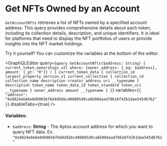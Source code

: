 
# Get NFTs Owned by an Account

`GetAccountNfts` retrieves a list of NFTs owned by a specified account address. This query provides comprehensive details about each token, including its collection details, description, and unique identifiers. It is ideal for platforms that need to display the NFT portfolios of users or provide insights into the NFT market holdings.

<Callout type="info">
Try it yourself! You can customize the variables at the bottom of the editor.
</Callout>

<GraphQLEditor
  query={`query GetAccountNfts($address: String) {
    current_token_ownerships_v2(
      where: {owner_address: {_eq: $address}, amount: {_gt: "0"}}
    ) {
      current_token_data {
        collection_id
        largest_property_version_v1
        current_collection {
          collection_id
          collection_name
          description
          creator_address
          uri
          __typename
        }
        description
        token_name
        token_data_id
        token_standard
        token_uri
        __typename
      }
      owner_address
      amount
      __typename
    }
  }`}
  variables={`{
    "address": "0x8824ebb6e0d60656f6d4d5bbc408805d9ca6b984aad78b16f42b1dae545d6762"
  }`}
  disableTabs={true}
/>

#### Variables:
- `$address`: **String** - The Aptos account address for which you want to query NFT data. Ex. `"0x8824ebb6e0d60656f6d4d5bbc408805d9ca6b984aad78b16f42b1dae545d6762"`
